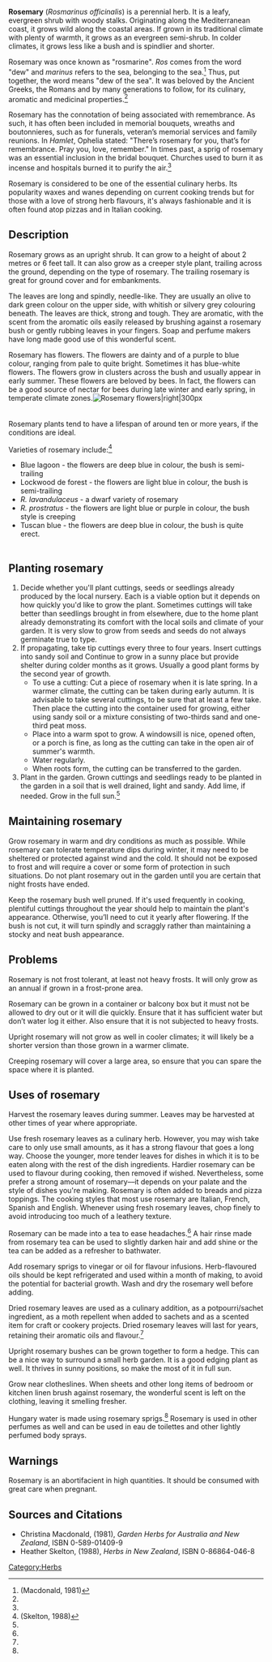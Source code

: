 
'''Rosemary''' (''Rosmarinus officinalis'') is a perennial herb. It is a leafy, evergreen shrub with woody stalks. Originating along the Mediterranean coast, it grows wild along the coastal areas. If grown in its traditional climate with plenty of warmth, it grows as an evergreen semi-shrub. In colder climates, it grows less like a bush and is spindlier and shorter.

Rosemary was once known as "rosmarine". ''Ros'' comes from the word "dew" and ''marinus'' refers to the sea, belonging to the sea.<ref name="Macdonald">(Macdonald, 1981)</ref> Thus, put together, the word means "dew of the sea". It was beloved by the Ancient Greeks, the Romans and by many generations to follow, for its culinary, aromatic and medicinal properties.<ref name="Macdonald" />

Rosemary has the connotation of being associated with remembrance. As such, it has often been included in memorial bouquets, wreaths and boutonnieres, such as for funerals, veteran’s memorial services and family reunions. In ''Hamlet'', Ophelia stated: "There’s rosemary for you, that’s for remembrance. Pray you, love, remember." In times past, a sprig of rosemary was an essential inclusion in the bridal bouquet. Churches used to burn it as incense and hospitals burned it to purify the air.<ref name="Macdonald" />

Rosemary is considered to be one of the essential culinary herbs. Its popularity waxes and wanes depending on current cooking trends but for those with a love of strong herb flavours, it's always fashionable and it is often found atop pizzas and in Italian cooking.

== Description ==
Rosemary grows as an upright shrub. It can grow to a height of about 2 metres or 6 feet tall. It can also grow as a creeper style plant, trailing across the ground, depending on the type of rosemary. The trailing rosemary is great for ground cover and for embankments.

The leaves are long and spindly, needle-like. They are usually an olive to dark green colour on the upper side, with whitish or silvery grey colouring beneath. The leaves are thick, strong and tough. They are aromatic, with the scent from the aromatic oils easily released by brushing against a rosemary bush or gently rubbing leaves in your fingers. Soap and perfume makers have long made good use of this wonderful scent.

Rosemary has flowers. The flowers are dainty and of a purple to blue colour, ranging from pale to quite bright. Sometimes it has blue-white flowers. The flowers grow in clusters across the bush and usually appear in early summer. These flowers are beloved by bees. In fact, the flowers can be a good source of nectar for bees during late winter and early spring, in temperate climate zones.[[File:Rosemaryflowers.png|Rosemary flowers|right|300px]]<br><br><br>

Rosemary plants tend to have a lifespan of around ten or more years, if the conditions are ideal.

Varieties of rosemary include:<ref name="Skelton">(Skelton, 1988)</ref>
*Blue lagoon - the flowers are deep blue in colour, the bush is semi-trailing
*Lockwood de forest - the flowers are light blue in colour, the bush is semi-trailing
*''R. lavandulaceus'' - a dwarf variety of rosemary
*''R. prostratus'' - the flowers are light blue or purple in colour, the bush style is creeping
*Tuscan blue - the flowers are deep blue in colour, the bush is quite erect.<br><br>

== Planting rosemary ==
# Decide whether you'll plant cuttings, seeds or seedlings already produced by the local nursery. Each is a viable option but it depends on how quickly you'd like to grow the plant. Sometimes cuttings will take better than seedlings brought in from elsewhere, due to the home plant already demonstrating its comfort with the local soils and climate of your garden. It is very slow to grow from seeds and seeds do not always germinate true to type.
# If propagating, take tip cuttings every three to four years. Insert cuttings into sandy soil and Continue to grow in a sunny place but provide shelter during colder months as it grows. Usually a good plant forms by the second year of growth.
#*To use a cutting: Cut a piece of rosemary when it is late spring. In a warmer climate, the cutting can be taken during early autumn. It is advisable to take several cuttings, to be sure that at least a few take. Then place the cutting into the container used for growing, either using sandy soil or a mixture consisting of two-thirds sand and one-third peat moss.
#*Place into a warm spot to grow. A windowsill is nice, opened often, or a porch is fine, as long as the cutting can take in the open air of summer's warmth.
#*Water regularly.
#*When roots form, the cutting can be transferred to the garden.
# Plant in the garden. Grown cuttings and seedlings ready to be planted in the garden in a soil that is well drained, light and sandy. Add lime, if needed. Grow in the full sun.<ref name="Skelton" />

== Maintaining rosemary ==
Grow rosemary in warm and dry conditions as much as possible. While rosemary can tolerate temperature dips during winter, it may need to be sheltered or protected against wind and the cold. It should not be exposed to frost and will require a cover or some form of protection in such situations. Do not plant rosemary out in the garden until you are certain that night frosts have ended.

Keep the rosemary bush well pruned. If it's used frequently in cooking, plentiful cuttings throughout the year should help to maintain the plant's appearance. Otherwise, you’ll need to cut it yearly after flowering. If the bush is not cut, it will turn spindly and scraggly rather than maintaining a stocky and neat bush appearance.

== Problems ==
Rosemary is not frost tolerant, at least not heavy frosts. It will only grow as an annual if grown in a frost-prone area.

Rosemary can be grown in a container or balcony box but it must not be allowed to dry out or it will die quickly. Ensure that it has sufficient water but don’t water log it either. Also ensure that it is not subjected to heavy frosts.

Upright rosemary will not grow as well in cooler climates; it will likely be a shorter version than those grown in a warmer climate.

Creeping rosemary will cover a large area, so ensure that you can spare the space where it is planted.

== Uses of rosemary ==
Harvest the rosemary leaves during summer. Leaves may be harvested at other times of year where appropriate.

Use fresh rosemary leaves as a culinary herb. However, you may wish take care to only use small amounts, as it has a strong flavour that goes a long way. Choose the younger, more tender leaves for dishes in which it is to be eaten along with the rest of the dish ingredients. Hardier rosemary can be used to flavour during cooking, then removed if wished. Nevertheless, some prefer a strong amount of rosemary––it depends on your palate and the style of dishes you're making. Rosemary is often added to breads and pizza toppings. The cooking styles that most use rosemary are Italian, French, Spanish and English. Whenever using fresh rosemary leaves, chop finely to avoid introducing too much of a leathery texture.

Rosemary can be made into a tea to ease headaches.<ref name="Skelton" /> A hair rinse made from rosemary tea can be used to slightly darken hair and add shine or the tea can be added as a refresher to bathwater.

Add rosemary sprigs to vinegar or oil for flavour infusions. Herb-flavoured oils should be kept refrigerated and used within a month of making, to avoid the potential for bacterial growth. Wash and dry the rosemary well before adding.

Dried rosemary leaves are used as a culinary addition, as a potpourri/sachet ingredient, as a moth repellent when added to sachets and as a scented item for craft or cookery projects. Dried rosemary leaves will last for years, retaining their aromatic oils and flavour.<ref name="Macdonald" />

Upright rosemary bushes can be grown together to form a hedge. This can be a nice way to surround a small herb garden. It is a good edging plant as well. It thrives in sunny positions, so make the most of it in full sun.

Grow near clotheslines. When sheets and other long items of bedroom or kitchen linen brush against rosemary, the wonderful scent is left on the clothing, leaving it smelling fresher.

Hungary water is made using rosemary sprigs.<ref name="Macdonald" /> Rosemary is used in other perfumes as well and can be used in eau de toilettes and other lightly perfumed body sprays.

== Warnings ==
Rosemary is an abortifacient in high quantities.{{fact}} It should be consumed with great care when pregnant.

== Sources and Citations ==
{{reflist}}

*Christina Macdonald, (1981), ''Garden Herbs for Australia and New Zealand'', ISBN 0-589-01409-9
*Heather Skelton, (1988), ''Herbs in New Zealand'', ISBN 0-86864-046-8


[[Category:Herbs]]